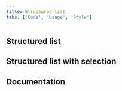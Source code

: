 ```yaml
---
title: Structured list
tabs: ['Code', 'Usage', 'Style']
---
```


## Structured list

<ComponentCode
  name="Structured list"
  component="structured-list"
  variation="structured-list"
  hasReactVersion="structuredlist--simple"
  hasVueVersion="structuredlist--default"
  hasAngularVersion="?path=/story/structured-list--basic"
  codepen="oOxYoE"></ComponentCode>

## Structured list with selection

<ComponentCode
  name="Structured list with selection"
  component="structured-list"
  variation="structured-list--selection"
  hasReactVersion="structuredlist--selection"
  hasVueVersion="structuredlist--selectable-with-vmodel"
  hasAngularVersion="?path=/story/structured-list--with-selection"
  codepen="NmNbyK"></ComponentCode>

## Documentation

<ComponentDocs component="structured-list"></ComponentDocs>
